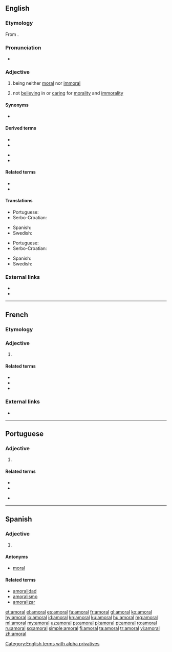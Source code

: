 ==English==

===Etymology===
From {{affix|en|a-|t1=not|id1=not|moral}}.

===Pronunciation===
* {{rhymes|ɒrəl|lang=en}}

===Adjective===
{{en-adj}}

# {{lb|en|of acts}} being neither [[moral]] nor [[immoral]]
# {{lb|en|of people}} not [[believing]] in or [[caring]] for [[morality]] and [[immorality]]

====Synonyms====
* {{l|en|non-moral}}

====Derived terms====
{{der-top}}
* {{l|en|amoralism}}
* {{l|en|amoralist}}
{{der-mid}}
* {{l|en|amoralistic}}
* {{l|en|amorality}}
{{der-bottom}}

====Related terms====
* {{l|en|non-moral}}
* {{l|en|immoral}}

====Translations====
{{trans-top|of acts}}
* Portuguese: {{t+|pt|amoral}}
* Serbo-Croatian: {{t+|sh|amoralan}}
{{trans-mid}}
* Spanish: {{t+|es|amoral}}
* Swedish: {{t+|sv|amoralisk}}
{{trans-bottom}}

{{trans-top|of people}}
* Portuguese: {{t+|pt|amoral}}
* Serbo-Croatian: {{t+|sh|amoralan}}
{{trans-mid}}
* Spanish: {{t+|es|amoral}}
* Swedish: {{t+|sv|amoralisk}}
{{trans-bottom}}

===External links===
* {{R:Century 1911}}<!--in supplement-->
* {{R:OneLook}}

[[Category:English terms with alpha privatives]]

----

==French==

===Etymology===
{{prefix|a|moral|lang=fr}}

===Adjective===
{{fr-adj}}

# {{l|en|amoral}}

====Related terms====
* {{l|fr|moral}}
* {{l|fr|immoral}}
* {{l|fr|amoralement}}

===External links===
* {{R:TLFi}}

----

==Portuguese==

===Adjective===
{{pt-adj|amor|al}}

# {{l|en|amoral}}

====Related terms====
{{top2}}
* {{l|pt|amoralidade}}
* {{l|pt|amoralismo}}
{{mid2}}
* {{l|pt|amoralizar}}
{{bottom}}

----

==Spanish==

===Adjective===
{{es-adj|pl=amorales}}

# {{l|en|amoral}}

====Antonyms====
* [[moral]]

====Related terms====
* [[amoralidad]]
* [[amoralismo]]
* [[amoralizar]]

[[et:amoral]]
[[el:amoral]]
[[es:amoral]]
[[fa:amoral]]
[[fr:amoral]]
[[gl:amoral]]
[[ko:amoral]]
[[hy:amoral]]
[[io:amoral]]
[[id:amoral]]
[[kn:amoral]]
[[ku:amoral]]
[[hu:amoral]]
[[mg:amoral]]
[[ml:amoral]]
[[my:amoral]]
[[uz:amoral]]
[[ps:amoral]]
[[pl:amoral]]
[[pt:amoral]]
[[ro:amoral]]
[[ru:amoral]]
[[sq:amoral]]
[[simple:amoral]]
[[fi:amoral]]
[[ta:amoral]]
[[tr:amoral]]
[[vi:amoral]]
[[zh:amoral]]